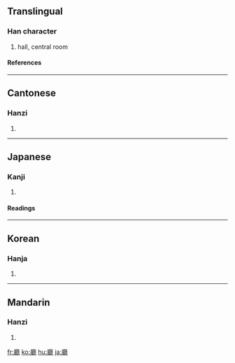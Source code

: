 {{see|厅|廰}}

==Translingual==
===Han character===
{{Han char|rn=53|rad=广|as=22|sn=25|four=0023<sub>1</sub>|canj=戈尸土心 (ISGP)}}
# hall, central room
====References====
{{Han ref|kx=0352.240|dkj=09562|dj=0666.110|hdz=20909.090|uh=5EF3|ud=24307|bh=C655|bd=50773}}
----
==Cantonese==
===Hanzi===
{{yue-hanzi|jyut=|y=teng1}}
# {{defn|Cantonese}}
----
==Japanese==
===Kanji===
{{ja-kanji|grade=|rs=广22}}
# {{defn|Japanese}} 
====Readings====
{{ja-readings|on=[[ちょう]] (chō), [[てい]] (tei)|kun=[[やくしょ]] (yakusho), [[いえ]] (ie)}}
----
==Korean==
===Hanja===
{{ko-hanja|hangeul=청|rv=cheong|mr=ch'ŏng}}
# {{defn|Korean}}
----
==Mandarin==
===Hanzi===
{{cmn-hanzi|sim=厅|pin=[[tīng]] ([[ting1]])|wg=t'ing<sup>1</sup>}}
# {{defn|Mandarin}}

[[fr:廳]]
[[ko:廳]]
[[hu:廳]]
[[ja:廳]]